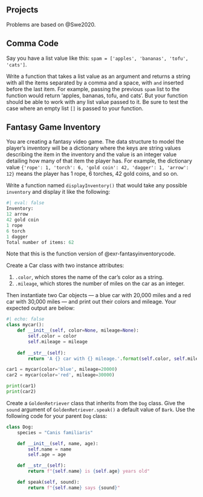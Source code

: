 
## Projects
Problems are based on @Swe2020.

::: {#exr-}
## Comma Code
Say you have a list value like this: `spam = ['apples', 'bananas', 'tofu', 'cats']`. 

Write a function that takes a list value as an argument and returns a string with all the items separated by a comma and a space, with `and` inserted before the last item. For example, passing the previous `spam` list to the function would return 'apples, bananas, tofu, and cats'. But your function should be able to work with any list value passed to it. Be sure to test the case where an empty list `[]` is passed to your function.
:::


::: {#exr-}
## Fantasy Game Inventory
You are creating a fantasy video game. The data structure to model the player’s inventory will be a dictionary where the keys are string values describing the item in the inventory and the value is an integer value detailing how many of that item the player has. For example, the dictionary value `{'rope': 1, 'torch': 6, 'gold coin': 42, 'dagger': 1, 'arrow': 12}` means the player has 1 rope, 6 torches, 42 gold coins, and so on.

Write a function named `displayInventory()` that would take any possible `inventory` and display it like the following:

```python
#| eval: false
Inventory:
12 arrow
42 gold coin
1 rope
6 torch
1 dagger
Total number of items: 62
```

Note that this is the function version of @exr-fantasyinventorycode.
:::



::: {#exr-}
Create a Car class with two instance attributes:

1. `.color`, which stores the name of the car’s color as a string.
2. `.mileage`, which stores the number of miles on the car as an integer.

Then instantiate two Car objects — a blue car with 20,000 miles and a red car with 30,000 miles — and print out their colors and mileage. Your expected output are below:

```python
#| echo: false
class mycar():
    def __init__(self, color=None, mileage=None):
        self.color = color
        self.mileage = mileage
    
    def __str__(self):
        return 'A {} car with {} mileage.'.format(self.color, self.mileage)
```

```python
car1 = mycar(color='blue', mileage=20000)
car2 = mycar(color='red', mileage=30000)

print(car1)
print(car2)
```


:::



::: {#exr-}
Create a `GoldenRetriever` class that inherits from the `Dog` class. Give the `sound` argument of `GoldenRetriever.speak()` a default value of `Bark`. Use the following code for your parent `Dog` class:

```python
class Dog:
    species = "Canis familiaris"

    def __init__(self, name, age):
        self.name = name
        self.age = age

    def __str__(self):
        return f"{self.name} is {self.age} years old"

    def speak(self, sound):
        return f"{self.name} says {sound}"
```

:::